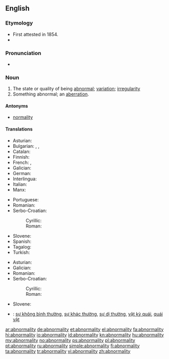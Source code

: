 ==English==

===Etymology===
* First attested in 1854.
* {{suffix|abnormal|ity}}

===Pronunciation===
* {{a|US}} {{IPA|/ˌæb.ˌnɔɹ.ˈmæl.əd.i/|/ˌæb.ˌnɔ.ˈmæl.əd.i/|/ˌæb.ˌnɔɹ.ˈmæl.ət.i/|/ˌæb.ˌnɚ.ˈmæl.əd.i/|/ˌæb.ˌnə.ˈmæl.əd.i/}}

===Noun===
{{en-noun|abnormalities|-}}

# The state or quality of being [[abnormal]]; [[variation]]; [[irregularity]]
# Something abnormal; an [[aberration]].

====Antonyms====
* [[normality]]

====Translations====
{{trans-top|state of being abnormal}}
* Asturian: {{t-|ast|anormalidá|f}}
* Bulgarian: {{t+|bg|неправилност}}, {{t+|bg|необичайност}}, {{t+|bg|ненормалност}}
* Catalan: {{t-|ca|anormalitat|f}}
* Finnish: {{t-|fi|poikkeavuus}}
* French: {{t+|fr|anomalie|f}}, {{t+|fr|anormalité|f}}
* Galician: {{t+|gl|anormalidade|f}}
* German: {{t+|de|Abweichung}}
* Interlingua: {{t-|ia|anormalitate}}
* Italian: {{t+|it|anomalia|f}}
* Manx: {{t-|gv|neureiltys|m}}
{{trans-mid}}
* Portuguese: {{t+|pt|anormalidade}}
* Romanian: {{t+|ro|anormalitate|f}}
* Serbo-Croatian:
*: Cyrillic: {{t-|sh|абнормалност|f|alt=абнорма́лно̄ст}}
*: Roman: {{t-|sh|abnormalnost|f|alt=abnormálnōst}}
* Slovene: {{t-|sl|abnormalnost|f|alt=àbnormálnost}}
* Spanish: {{t-|es|anormalidad|f}}
* Tagalog: {{t-|tl|abnormalidad}}
* Turkish: {{t+|tr|anormallik}}
{{trans-bottom}}

{{trans-top|something abnormal}}
* Asturian: {{t-|ast|anormalidá|f}}
* Galician: {{t+|gl|anormalidade|f}}
* Romanian: {{t+|ro|anormalitate|f}}
* Serbo-Croatian:
*: Cyrillic: {{t-|sh|абнормалност|f|alt=абнорма́лно̄ст}}
*: Roman: {{t-|sh|abnormalnost|f|alt=abnormálnōst}}
{{trans-mid}}
* Slovene: {{t-|sl|abnormalnost|f|alt=àbnormálnost}}
{{trans-bottom}}

{{checktrans-top}}
* {{ttbc|vi}}: [[sự không bình thường]], [[sự khác thường]], [[sự dị thường]], [[vật kỳ quái]], [[quái vật]]
{{trans-mid}}
{{trans-bottom}}

[[ar:abnormality]]
[[de:abnormality]]
[[et:abnormality]]
[[el:abnormality]]
[[fa:abnormality]]
[[hi:abnormality]]
[[io:abnormality]]
[[id:abnormality]]
[[kn:abnormality]]
[[hu:abnormality]]
[[my:abnormality]]
[[no:abnormality]]
[[ps:abnormality]]
[[pl:abnormality]]
[[pt:abnormality]]
[[ru:abnormality]]
[[simple:abnormality]]
[[fi:abnormality]]
[[ta:abnormality]]
[[tr:abnormality]]
[[vi:abnormality]]
[[zh:abnormality]]